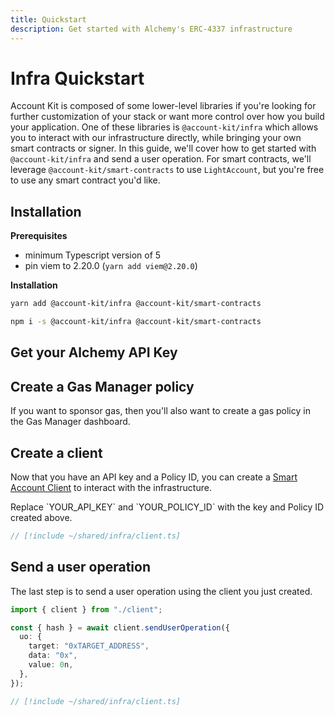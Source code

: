 ```yaml
---
title: Quickstart
description: Get started with Alchemy's ERC-4337 infrastructure
---
```



# Infra Quickstart

Account Kit is composed of some lower-level libraries if you're looking for further customization of your stack or want more control over how you build your application.
One of these libraries is `@account-kit/infra` which allows you to interact with our infrastructure directly, while bringing your own smart contracts or signer.
In this guide, we'll cover how to get started with `@account-kit/infra` and send a user operation. For smart contracts, we'll leverage `@account-kit/smart-contracts` to use `LightAccount`,
but you're free to use any smart contract you'd like.

## Installation

**Prerequisites**

- minimum Typescript version of 5
- pin viem to 2.20.0 (`yarn add viem@2.20.0`)

**Installation**

<CodeBlocks>

```bash yarn
yarn add @account-kit/infra @account-kit/smart-contracts
```

```bash npm
npm i -s @account-kit/infra @account-kit/smart-contracts
```

</CodeBlocks>

## Get your Alchemy API Key

<GetApiKeySnippet />

## Create a Gas Manager policy

If you want to sponsor gas, then you'll also want to create a gas policy in the Gas Manager dashboard.

<CreateGasManagerPolicySnippet />

## Create a client

Now that you have an API key and a Policy ID, you can create a [Smart Account Client](/concepts/smart-account-client) to interact with the infrastructure.

<Warning>
  Replace `YOUR_API_KEY` and `YOUR_POLICY_ID` with the key and Policy ID created
  above.
</Warning>

```ts twoslash
// [!include ~/shared/infra/client.ts]
```

## Send a user operation

The last step is to send a user operation using the client you just created.

<CodeBlocks>

```ts twoslash example.ts
import { client } from "./client";

const { hash } = await client.sendUserOperation({
  uo: {
    target: "0xTARGET_ADDRESS",
    data: "0x",
    value: 0n,
  },
});
```

```ts twoslash client.ts filename="client.ts"
// [!include ~/shared/infra/client.ts]
```

</CodeBlocks>
